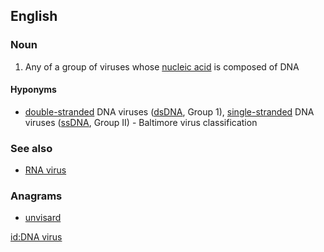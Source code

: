 ==English==

===Noun===
{{wikipedia}}
{{en-noun|head=[[DNA]] [[virus]]|es}}

# Any of a group of viruses whose [[nucleic acid]] is composed of DNA

====Hyponyms====
* [[double-stranded]] DNA viruses ([[dsDNA]], Group 1), [[single-stranded]] DNA viruses ([[ssDNA]], Group II)&nbsp;- Baltimore virus classification

===See also===
* [[RNA virus]]

===Anagrams===
* [[unvisard#English|unvisard]]

[[id:DNA virus]]